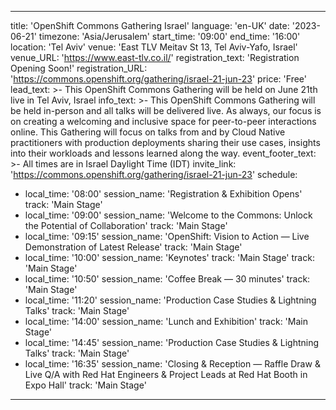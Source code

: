 ---
title: 'OpenShift Commons Gathering Israel'
language: 'en-UK'
date: '2023-06-21'
timezone: 'Asia/Jerusalem'
start_time: '09:00'
end_time: '16:00'
location: 'Tel Aviv'
venue: 'East TLV Meitav St 13, Tel Aviv-Yafo, Israel'
venue_URL: 'https://www.east-tlv.co.il/'
registration_text: 'Registration Opening Soon!'
registration_URL: 'https://commons.openshift.org/gathering/israel-21-jun-23'
price: 'Free'
lead_text: >-
  This OpenShift Commons Gathering will be held on June 21th live in Tel Aviv, Israel
info_text: >-
  This OpenShift Commons Gathering will be held in-person and all talks will be delivered live. As always, our focus is on creating a welcoming and inclusive space for peer-to-peer interactions online. This Gathering will focus on talks from and by Cloud Native practitioners with production deployments sharing their use cases, insights into their workloads and lessons learned along the way.
event_footer_text: >-
  All times are in Israel Daylight Time (IDT)
invite_link: 'https://commons.openshift.org/gathering/israel-21-jun-23'
schedule:
  - local_time: '08:00'
    session_name: 'Registration & Exhibition Opens'
    track: 'Main Stage'
  - local_time: '09:00'
    session_name: 'Welcome to the Commons: Unlock the Potential of Collaboration'
    track: 'Main Stage'
  - local_time: '09:15'
    session_name: 'OpenShift: Vision to Action — Live Demonstration of Latest Release'
    track: 'Main Stage'
  - local_time: '10:00'
    session_name: 'Keynotes'
    track: 'Main Stage'
    track: 'Main Stage'
  - local_time: '10:50'
    session_name: 'Coffee Break — 30 minutes'
    track: 'Main Stage'
  - local_time: '11:20'
    session_name: 'Production Case Studies & Lightning Talks'
    track: 'Main Stage'
  - local_time: '14:00'
    session_name: 'Lunch and Exhibition'
    track: 'Main Stage'
  - local_time: '14:45'
    session_name: 'Production Case Studies & Lightning Talks'
    track: 'Main Stage'
  - local_time: '16:35'
    session_name: 'Closing & Reception — Raffle Draw & Live Q/A with Red Hat Engineers & Project Leads at Red Hat Booth in Expo Hall'
    track: 'Main Stage'
---
